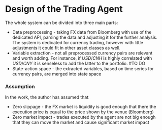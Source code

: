 # Design of the Trading Agent

The whole system can be divided into three main parts:

* Data preprocessing - taking FX data from Bloomberg with use of the dedicated API, parsing the data and adjusting
 it for the further analysis. The system is dedicated for currency trading, however with little adjustments
 it could fit in other asset classes as well.
 * Variable extraction - not all preprocessed currency pairs are relevant and worth adding. For instance,
 if $USD/CNH$ is highly correlated with $USD/CNY$ it is senseless to add the latter to the portfolio.
 #TO DO
* State-action space - the extracted variables, based on time series for currency pairs, are merged into state space




### Assumption

In the work, the author has assumed that:

* Zero slippage - the FX market is liquidity is good enough that there the execution price is equal to the price shown by the venue (Bloomberg)
* Zero market impact - trades executed by the agent are not big enough that they can move the market and cause significant market impact
